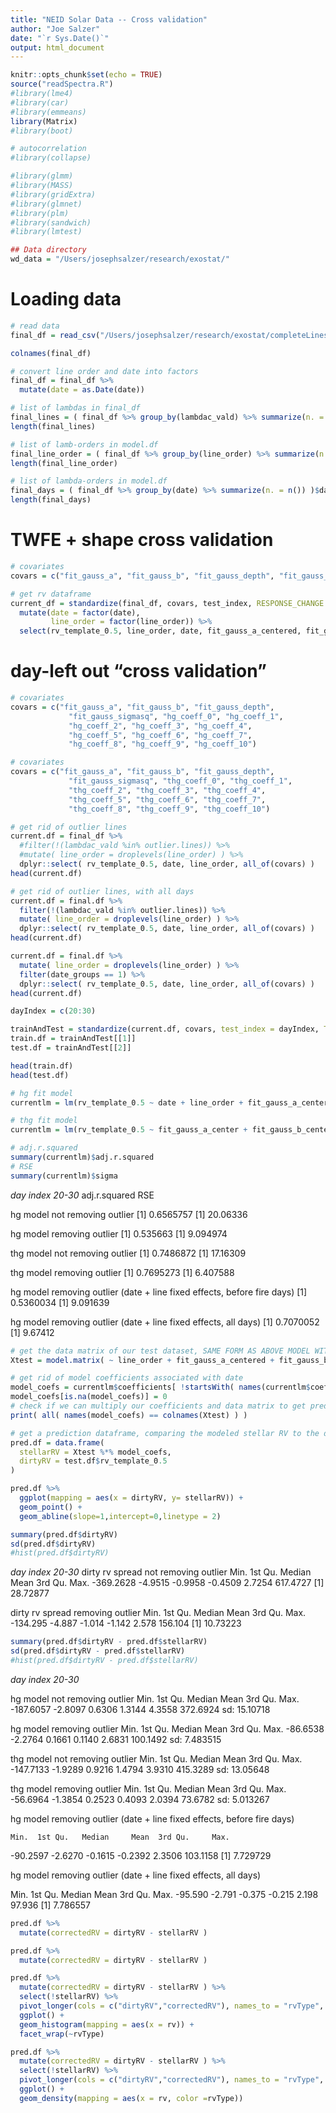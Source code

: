 ```yaml
---
title: "NEID Solar Data -- Cross validation"
author: "Joe Salzer"
date: "`r Sys.Date()`"
output: html_document
---
```

```r
knitr::opts_chunk$set(echo = TRUE)
source("readSpectra.R")
#library(lme4)
#library(car)
#library(emmeans)
library(Matrix)
#library(boot)

# autocorrelation
#library(collapse)

#library(glmm)
#library(MASS)
#library(gridExtra)
#library(glmnet)
#library(plm)
#library(sandwich)
#library(lmtest)

```

```r
## Data directory
wd_data = "/Users/josephsalzer/research/exostat/"
```

# Loading data

```r
# read data
final_df = read_csv("/Users/josephsalzer/research/exostat/completeLines.csv")
```

```r
colnames(final_df)
```

```r
# convert line order and date into factors
final_df = final_df %>%
  mutate(date = as.Date(date))
```

```r
# list of lambdas in final_df
final_lines = ( final_df %>% group_by(lambdac_vald) %>% summarize(n. = n()) )$lambdac_vald
length(final_lines)
```

```r
# list of lamb-orders in model.df
final_line_order = ( final_df %>% group_by(line_order) %>% summarize(n. = n()) )$line_order
length(final_line_order)
```

```r
# list of lambda-orders in model.df
final_days = ( final_df %>% group_by(date) %>% summarize(n. = n()) )$date
length(final_days)
```

# TWFE + shape cross validation
```r
# covariates
covars = c("fit_gauss_a", "fit_gauss_b", "fit_gauss_depth", "fit_gauss_sigmasq","thg_coeff_0","thg_coeff_2","thg_coeff_4")
```



```r
# get rv dataframe
current_df = standardize(final_df, covars, test_index, RESPONSE_CHANGE = F, TRAIN_TEST_SPLIT = T) %>%
  mutate(date = factor(date),
         line_order = factor(line_order)) %>%
  select(rv_template_0.5, line_order, date, fit_gauss_a_centered, fit_gauss_b_centered, fit_gauss_depth_centered, fit_gauss_sigmasq_centered, thg_coeff_0_centered, thg_coeff_2_centered, thg_coeff_4_centered)
```

# day-left out "cross validation"

```r
# covariates
covars = c("fit_gauss_a", "fit_gauss_b", "fit_gauss_depth", 
             "fit_gauss_sigmasq", "hg_coeff_0", "hg_coeff_1", 
             "hg_coeff_2", "hg_coeff_3", "hg_coeff_4", 
             "hg_coeff_5", "hg_coeff_6", "hg_coeff_7", 
             "hg_coeff_8", "hg_coeff_9", "hg_coeff_10")
```

```r
# covariates
covars = c("fit_gauss_a", "fit_gauss_b", "fit_gauss_depth", 
             "fit_gauss_sigmasq", "thg_coeff_0", "thg_coeff_1", 
             "thg_coeff_2", "thg_coeff_3", "thg_coeff_4", 
             "thg_coeff_5", "thg_coeff_6", "thg_coeff_7", 
             "thg_coeff_8", "thg_coeff_9", "thg_coeff_10")
```

```r
# get rid of outlier lines
current.df = final_df %>%
  #filter(!(lambdac_vald %in% outlier.lines)) %>%
  #mutate( line_order = droplevels(line_order) ) %>%
  dplyr::select( rv_template_0.5, date, line_order, all_of(covars) )
head(current.df)
```

```r
# get rid of outlier lines, with all days
current.df = final.df %>%
  filter(!(lambdac_vald %in% outlier.lines)) %>%
  mutate( line_order = droplevels(line_order) ) %>%
  dplyr::select( rv_template_0.5, date, line_order, all_of(covars) )
head(current.df)
```


```r
current.df = final.df %>%
  mutate( line_order = droplevels(line_order) ) %>%
  filter(date_groups == 1) %>%
  dplyr::select( rv_template_0.5, date, line_order, all_of(covars) )
head(current.df)
```

```r
dayIndex = c(20:30)
```

```r
trainAndTest = standardize(current.df, covars, test_index = dayIndex, TRAIN_TEST_SPLIT = T)
train.df = trainAndTest[[1]]
test.df = trainAndTest[[2]]

head(train.df)
head(test.df)
```


```r
# hg fit model
currentlm = lm(rv_template_0.5 ~ date + line_order + fit_gauss_a_centered + fit_gauss_b_centered + fit_gauss_depth_centered + fit_gauss_sigmasq_centered + thg_coeff_0_centered + thg_coeff_2_centered + thg_coeff_3_centered + thg_coeff_4_centered + thg_coeff_5_centered + thg_coeff_6_centered + thg_coeff_7_centered, train.df )
```

```r
# thg fit model
currentlm = lm(rv_template_0.5 ~ fit_gauss_a_center + fit_gauss_b_center + fit_gauss_depth_center +fit_gauss_sigmasq_center + thg_coeff_0_center + thg_coeff_2_center + thg_coeff_3_center + thg_coeff_4_center + thg_coeff_5_center + thg_coeff_6_center + thg_coeff_7_center, train.df )
```

```r
# adj.r.squared
summary(currentlm)$adj.r.squared
# RSE
summary(currentlm)$sigma
```

*day index 20-30*
adj.r.squared
RSE

hg model not removing outlier
[1] 0.6565757
[1] 20.06336

hg model removing outlier
[1] 0.535663
[1] 9.094974

thg model not removing outlier
[1] 0.7486872
[1] 17.16309

thg model removing outlier
[1] 0.7695273
[1] 6.407588


hg model removing outlier (date + line fixed effects, before fire days)
[1] 0.5360034
[1] 9.091639


hg model removing outlier (date + line fixed effects, all days)
[1] 0.7070052
[1] 9.67412


```r
# get the data matrix of our test dataset, SAME FORM AS ABOVE MODEL WITHOUT DATE
Xtest = model.matrix( ~ line_order + fit_gauss_a_centered + fit_gauss_b_centered + fit_gauss_depth_centered + fit_gauss_sigmasq_centered + thg_coeff_0_centered + thg_coeff_2_centered + thg_coeff_3_centered + thg_coeff_4_centered + thg_coeff_5_centered + thg_coeff_6_centered + thg_coeff_7_centered, test.df)
```

```r
# get rid of model coefficients associated with date
model_coefs = currentlm$coefficients[ !startsWith( names(currentlm$coefficients), "date") ]
model_coefs[is.na(model_coefs)] = 0
# check if we can multiply our coefficients and data matrix to get predictions
print( all( names(model_coefs) == colnames(Xtest) ) )
```

```r
# get a prediction dataframe, comparing the modeled stellar RV to the dirty RV measurement
pred.df = data.frame(
  stellarRV = Xtest %*% model_coefs,
  dirtyRV = test.df$rv_template_0.5
)
```

```r
pred.df %>%
  ggplot(mapping = aes(x = dirtyRV, y= stellarRV)) +
  geom_point() +
  geom_abline(slope=1,intercept=0,linetype = 2)
```

```r
summary(pred.df$dirtyRV)
sd(pred.df$dirtyRV)
#hist(pred.df$dirtyRV)
```

*day index 20-30*
dirty rv spread not removing outlier
     Min.   1st Qu.    Median      Mean   3rd Qu.      Max. 
-369.2628   -4.9515   -0.9958   -0.4509    2.7254  617.4727 
[1] 28.72877

dirty rv spread removing outlier
    Min.  1st Qu.   Median     Mean  3rd Qu.     Max. 
-134.295   -4.887   -1.014   -1.142    2.578  156.104 
[1] 10.73223





```r
summary(pred.df$dirtyRV - pred.df$stellarRV)
sd(pred.df$dirtyRV - pred.df$stellarRV)
#hist(pred.df$dirtyRV - pred.df$stellarRV)
```

*day index 20-30*

hg model not removing outlier
     Min.   1st Qu.    Median      Mean   3rd Qu.      Max. 
-187.6057   -2.8097    0.6306    1.3144    4.3558  372.6924 
sd: 15.10718

hg model removing outlier
    Min.  1st Qu.   Median     Mean  3rd Qu.     Max. 
-86.6538  -2.2764   0.1661   0.1140   2.6831 100.1492 
sd: 7.483515


thg model not removing outlier
     Min.   1st Qu.    Median      Mean   3rd Qu.      Max. 
-147.7133   -1.9289    0.9216    1.4794    3.9310  415.3289 
sd: 13.05648

thg model removing outlier
    Min.  1st Qu.   Median     Mean  3rd Qu.     Max. 
-56.6964  -1.3854   0.2523   0.4093   2.0394  73.6782 
sd: 5.013267



hg model removing outlier (date + line fixed effects, before fire days)

    Min.  1st Qu.   Median     Mean  3rd Qu.     Max. 
-90.2597  -2.6270  -0.1615  -0.2392   2.3506 103.1158 
[1] 7.729729

hg model removing outlier (date + line fixed effects, all days)

   Min. 1st Qu.  Median    Mean 3rd Qu.    Max. 
-95.590  -2.791  -0.375  -0.215   2.198  97.936 
[1] 7.786557


```r
pred.df %>%
  mutate(correctedRV = dirtyRV - stellarRV )
```

```r
pred.df %>%
  mutate(correctedRV = dirtyRV - stellarRV )
```

```r
pred.df %>%
  mutate(correctedRV = dirtyRV - stellarRV ) %>%
  select(!stellarRV) %>%
  pivot_longer(cols = c("dirtyRV","correctedRV"), names_to = "rvType", values_to = "rv") %>%
  ggplot() +
  geom_histogram(mapping = aes(x = rv)) +
  facet_wrap(~rvType)
```

```r
pred.df %>%
  mutate(correctedRV = dirtyRV - stellarRV ) %>%
  select(!stellarRV) %>%
  pivot_longer(cols = c("dirtyRV","correctedRV"), names_to = "rvType", values_to = "rv") %>%
  ggplot() +
  geom_density(mapping = aes(x = rv, color =rvType))
```


